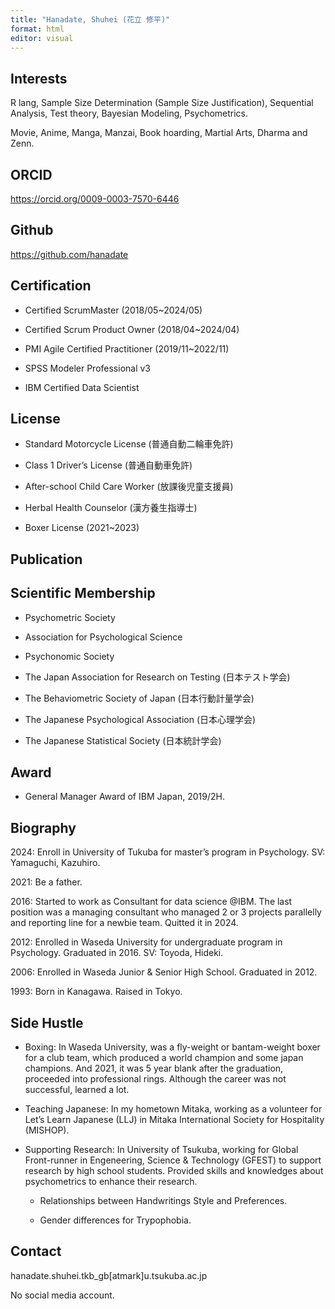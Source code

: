 ```yaml
---
title: "Hanadate, Shuhei (花立 修平)"
format: html
editor: visual
---
```


## Interests

R lang, Sample Size Determination (Sample Size Justification), Sequential Analysis, Test theory, Bayesian Modeling, Psychometrics.

Movie, Anime, Manga, Manzai, Book hoarding, Martial Arts, Dharma and Zenn.

## ORCID

<https://orcid.org/0009-0003-7570-6446>

## Github

<https://github.com/hanadate>

## Certification

-   Certified ScrumMaster (2018/05\~2024/05)

-   Certified Scrum Product Owner (2018/04\~2024/04)

-   PMI Agile Certified Practitioner (2019/11\~2022/11)

-   SPSS Modeler Professional v3

-   IBM Certified Data Scientist

## License

-   Standard Motorcycle License (普通自動二輪車免許)

-   Class 1 Driver's License (普通自動車免許)

-   After-school Child Care Worker (放課後児童支援員)

-   Herbal Health Counselor (漢方養生指導士)

-   Boxer License (2021\~2023)

## Publication

## Scientific Membership

-   Psychometric Society

-   Association for Psychological Science

-   Psychonomic Society

-   The Japan Association for Research on Testing (日本テスト学会)

-   The Behaviometric Society of Japan (日本行動計量学会)

-   The Japanese Psychological Association (日本心理学会)

-   The Japanese Statistical Society (日本統計学会)

## Award

-   General Manager Award of IBM Japan, 2019/2H.

## Biography

2024: Enroll in University of Tukuba for master's program in Psychology. SV: Yamaguchi, Kazuhiro.

2021: Be a father.

2016: Started to work as Consultant for data science \@IBM. The last position was a managing consultant who managed 2 or 3 projects parallelly and reporting line for a newbie team. Quitted it in 2024.

2012: Enrolled in Waseda University for undergraduate program in Psychology. Graduated in 2016. SV: Toyoda, Hideki.

2006: Enrolled in Waseda Junior & Senior High School. Graduated in 2012.

1993: Born in Kanagawa. Raised in Tokyo.

## Side Hustle

-   Boxing: In Waseda University, was a fly-weight or bantam-weight boxer for a club team, which produced a world champion and some japan champions. And 2021, it was 5 year blank after the graduation, proceeded into professional rings. Although the career was not successful, learned a lot.

-   Teaching Japanese: In my hometown Mitaka, working as a volunteer for Let's Learn Japanese (LLJ) in Mitaka International Society for Hospitality (MISHOP).

-   Supporting Research: In University of Tsukuba, working for Global Front-runner in Engeneering, Science & Technology (GFEST) to support research by high school students. Provided skills and knowledges about psychometrics to enhance their research.

    -   Relationships between Handwritings Style and Preferences.

    -   Gender differences for Trypophobia.

## Contact

hanadate.shuhei.tkb_gb\[atmark\]u.tsukuba.ac.jp

No social media account.
